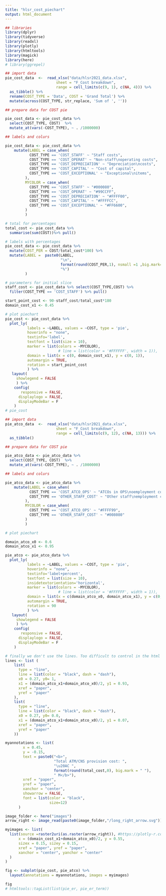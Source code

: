 ```yaml
---
title: "hlsr_cost_piechart"
output: html_document
---
```


```r
## libraries
library(dplyr)
library(tidyverse)
library(readxl)
library(plotly)
library(htmltools)
library(magick)
library(here)
# library(ggrepel)
```

```r
## import data
pie_cost_data  <-  read_xlsx("data/hlsr2021_data.xlsx",
                       sheet = "F_Cost breakdown",
                       range = cell_limits(c(9, 1), c(NA, 4))) %>%
  as_tibble() %>% 
  rename(COST_TYPE = 'Data', COST = 'Grand Total') %>% 
  mutate(across(COST_TYPE, str_replace, 'Sum of ', ''))

## prepare data for COST pie

pie_cost_data <- pie_cost_data %>% 
  select(COST_TYPE, COST)  %>% 
  mutate_at(vars(-COST_TYPE), ~ . /1000000) 

## labels and colurs

pie_cost_data <- pie_cost_data %>% 
    mutate(LABEL = case_when(
           COST_TYPE == 'COST_STAFF' ~ "Staff costs",
           COST_TYPE == 'COST_OPERAT' ~ "Non-staff\noperating costs",
           COST_TYPE == 'COST_DEPRECIATION' ~ "Depreciation\ncosts",
           COST_TYPE == 'COST_CAPITAL' ~ "Cost of capital",
           COST_TYPE == 'COST_EXCEPTIONAL' ~ "Exceptional\nitems",
         ),
         MYCOLOR = case_when(
           COST_TYPE == 'COST_STAFF' ~ "#000080",
           COST_TYPE == 'COST_OPERAT' ~ "#99CCFF",
           COST_TYPE == 'COST_DEPRECIATION' ~ "#FFFF00",
           COST_TYPE == 'COST_CAPITAL' ~ "#FFFFCC",
           COST_TYPE == 'COST_EXCEPTIONAL' ~ "#FF6600",
         )
         )

# total for percentages
total_cost <- pie_cost_data %>%
  summarise(sum(COST))%>% pull()

# labels with percentages
pie_cost_data <- pie_cost_data %>% 
  mutate(COST_PER = COST/total_cost*100) %>% 
  mutate(LABEL =  paste0(LABEL,
                         "\n",
                         format(round(COST_PER,1), nsmall =1 ,big.mark= " "),
                         "%")
         )

# parameters for initial slice
staff_cost <- pie_cost_data %>% select(COST_TYPE,COST) %>% 
  filter(COST_TYPE == 'COST_STAFF') %>% pull() 

start_point_cost <- 90-staff_cost/total_cost*180
domain_cost_x1 <- 0.45

# plot piechart
pie_cost <- pie_cost_data %>% 
  plot_ly(
          labels = ~LABEL, values = ~COST, type = 'pie',
          hoverinfo = "none",
          textinfo='label',
          textfont = list(size = 10),
          marker = list(colors = ~MYCOLOR),
                        # line = list(color = '#FFFFFF', width = 1)),
          domain = list(x = c(0, domain_cost_x1), y = c(0, 1)),
          automargin = TRUE,
          rotation = start_point_cost
          ) %>% 
   layout(
     showlegend = FALSE
     ) %>% 
    config(
       responsive = FALSE,
      displaylogo = FALSE,
      displayModeBar = F
    )
# pie_cost
```

```r
## import data
pie_atco_data  <-  read_xlsx("data/hlsr2021_data.xlsx",
                       sheet = "F_Cost breakdown",
                       range = cell_limits(c(9, 12), c(NA, 13))) %>%
  as_tibble() 

## prepare data for COST pie

pie_atco_data <- pie_atco_data %>% 
  select(COST_TYPE, COST)  %>% 
  mutate_at(vars(-COST_TYPE), ~ . /1000000) 

## labels and colurs

pie_atco_data <- pie_atco_data %>% 
    mutate(LABEL = case_when(
           COST_TYPE == 'COST_ATCO_OPS' ~ "ATCOs in OPS\noemployment costs",
           COST_TYPE == 'OTHER_STAFF_COST' ~ "Other staff\nemployment costs"
         ),
         MYCOLOR = case_when(
           COST_TYPE == 'COST_ATCO_OPS' ~ "#FFFF99",
           COST_TYPE == 'OTHER_STAFF_COST' ~ "#008080"
         )
         )

# plot piechart

domain_atco_x0 <- 0.6
domain_atco_x1 <- 0.95

pie_atco <- pie_atco_data %>% 
  plot_ly(
          labels = ~LABEL, values = ~COST, type = 'pie',
          hoverinfo = "none",
          textinfo='label+percent',
          textfont = list(size = 10),
          insidetextorientation='horizontal',
          marker = list(colors = ~MYCOLOR),
                        # line = list(color = '#FFFFFF', width = 1)),
          domain = list(x = c(domain_atco_x0, domain_atco_x1), y = c(0, 1)),
          automargin = TRUE,
          rotation = 90
          ) %>% 
   layout(
     showlegend = FALSE
     ) %>% 
    config(
       responsive = FALSE,
      displaylogo = FALSE,
      displayModeBar = F
    )

```


```r

# finally we don't use the lines. Too difficult to control in the html page
lines <- list (
    list(
      type = "line",
      line = list(color = "black", dash = "dash"),
      x0 = 0.27, y0= 1,
      x1 = (domain_atco_x1+domain_atco_x0)/2, y1 = 0.93,
      xref = "paper",
      yref = "paper"
    ),
    list(
      type = "line",
      line = list(color = "black", dash = "dash"),
      x0 = 0.27, y0= 0.0,
      x1 = (domain_atco_x1+domain_atco_x0)/2, y1 = 0.07,
      xref = "paper",
      yref = "paper"
    ))

myannotations <- list(
        x = 0.45,
        y = -0.15,
        text = paste0("<b>", 
                      "Total ATM/CNS provision cost: ", 
                      "\u20AC ",
                      format(round(total_cost,0), big.mark = " "),
                      " M</b>"),
        xref = "paper",
        yref = "paper",
        xanchor = "center",
        showarrow = FALSE,
        font = list(color = "black",
                    size=12)
      )

image_folder <- here("images")
arrow_right <- image_read(paste0(image_folder,"/long_right_arrow.svg"))

myimages <- list(
  list(source =raster2uri(as.raster(arrow_right)), #https://plotly-r.com/embedding-images.html
      x = (domain_cost_x1+domain_atco_x0)/2, y = 0.55, 
      sizex = 0.15, sizey = 0.15,
      xref = "paper", yref = "paper", 
      xanchor = "center", yanchor = "center"
  )  
)

fig <- subplot(pie_cost, pie_atco) %>% 
  layout(annotations = myannotations, images = myimages)

fig
# htmltools::tagList(list(pie_er, pie_er_term))
```